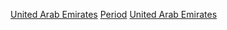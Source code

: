[[Category:各國各時期歷史|United Arab Emirates]]
[[Category:阿拉伯联合酋长国历史|Period]]
[[Category:亞洲各時期歷史|United Arab Emirates]]